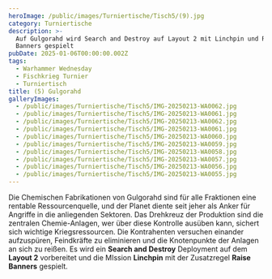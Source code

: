 ```yaml
---
heroImage: /public/images/Turniertische/Tisch5/(9).jpg
category: Turniertische
description: >-
  Auf Gulgorahd wird Search and Destroy auf Layout 2 mit Linchpin und Raise
  Banners gespielt
pubDate: 2025-01-06T00:00:00.002Z
tags:
  - Warhammer Wednesday
  - Fischkrieg Turnier
  - Turniertisch
title: (5) Gulgorahd
galleryImages:
  - /public/images/Turniertische/Tisch5/IMG-20250213-WA0062.jpg
  - /public/images/Turniertische/Tisch5/IMG-20250213-WA0061.jpg
  - /public/images/Turniertische/Tisch5/IMG-20250213-WA0062.jpg
  - /public/images/Turniertische/Tisch5/IMG-20250213-WA0061.jpg
  - /public/images/Turniertische/Tisch5/IMG-20250213-WA0060.jpg
  - /public/images/Turniertische/Tisch5/IMG-20250213-WA0059.jpg
  - /public/images/Turniertische/Tisch5/IMG-20250213-WA0058.jpg
  - /public/images/Turniertische/Tisch5/IMG-20250213-WA0057.jpg
  - /public/images/Turniertische/Tisch5/IMG-20250213-WA0056.jpg
  - /public/images/Turniertische/Tisch5/IMG-20250213-WA0055.jpg
---
```


Die Chemischen Fabrikationen von Gulgorahd sind für alle Fraktionen eine rentable Ressourcenquelle, und der Planet diente seit jeher als Anker für Angriffe in die anliegenden Sektoren. Das Drehkreuz der Produktion sind die zentralen Chemie-Anlagen, wer über diese Kontrolle ausüben kann, sichert sich wichtige Kriegsressourcen. Die Kontrahenten versuchen einander aufzuspüren, Feindkräfte zu eliminieren und die Knotenpunkte der Anlagen an sich zu reißen. Es wird ein **Search and Destroy** Deployment auf dem **Layout 2** vorbereitet und die MIssion **Linchpin** mit der Zusatzregel **Raise Banners** gespielt.
